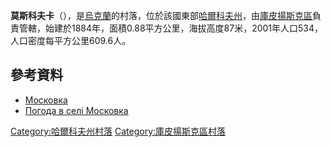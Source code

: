 {{coord|49|43|45|N|37|34|10|E|scale:100000_region:UA|display=title}}

'''莫斯科夫卡'''（{{lang-uk|Московка}}），是[[烏克蘭|烏克蘭]]的村落，位於該國東部[[哈爾科夫州|哈爾科夫州]]，由[[庫皮揚斯克區|庫皮揚斯克區]]負責管轄，始建於1884年，面積0.88平方公里，海拔高度87米，2001年人口534，人口密度每平方公里609.6人。

==參考資料==
* [http://w1.c1.rada.gov.ua/pls/z7502/A005?rdat1=09.01.2009&rf7571=33576 Московка]{{dead link|date=2018年4月 |bot=InternetArchiveBot |fix-attempted=yes }}
* [http://weather.in.ua/ua/har'kovskaja/16333 Погода в селі Московка] {{Wayback|url=http://weather.in.ua/ua/har%27kovskaja/16333 |date=20160323024816 }}

{{DEFAULTSORT:Московка}}
[[Category:哈爾科夫州村落|Category:哈爾科夫州村落]]
[[Category:庫皮揚斯克區村落|Category:庫皮揚斯克區村落]]


{{Kharkiv-geo-stub}}